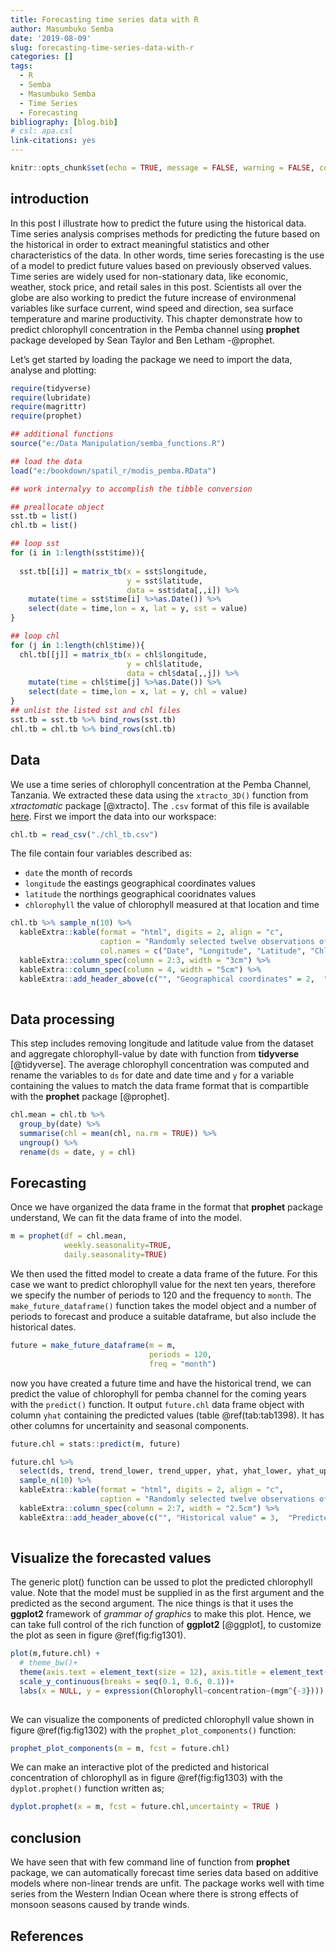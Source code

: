 ```yaml
---
title: Forecasting time series data with R
author: Masumbuko Semba
date: '2019-08-09'
slug: forecasting-time-series-data-with-r
categories: []
tags:
  - R
  - Semba
  - Masumbuko Semba
  - Time Series
  - Forecasting
bibliography: [blog.bib]
# csl: apa.csl
link-citations: yes
---
```



```r
knitr::opts_chunk$set(echo = TRUE, message = FALSE, warning = FALSE, comment = "")
```

## introduction

In this post I illustrate how to predict the future using the historical data. Time series analysis comprises methods for predicting the future based on the historical in order to extract meaningful statistics and other characteristics of the data. In other words, time series forecasting is the use of a model to predict future values based on previously observed values. Time series are widely used for non-stationary data, like economic, weather, stock price, and retail sales in this post. Scientists all over the globe are also working to predict the future increase of environmenal variables like surface current, wind speed and direction, sea surface temperature and marine productivity. This chapter demonstrate how to predict chlorophyll concentration in the Pemba channel using **prophet** package developed by Sean Taylor and Ben Letham -@prophet.

Let’s get started by loading the package we need to import the data, analyse and plotting:

```r
require(tidyverse)
require(lubridate)
require(magrittr)
require(prophet)
```

```r
## additional functions
source("e:/Data Manipulation/semba_functions.R")
```


```r
## load the data
load("e:/bookdown/spatil_r/modis_pemba.RData")
```


```r
## work internalyy to accomplish the tibble conversion

## preallocate object
sst.tb = list()
chl.tb = list()

## loop sst
for (i in 1:length(sst$time)){
  
  sst.tb[[i]] = matrix_tb(x = sst$longitude, 
                          y = sst$latitude, 
                          data = sst$data[,,i]) %>% 
    mutate(time = sst$time[i] %>%as.Date()) %>%  
    select(date = time,lon = x, lat = y, sst = value) 
}

## loop chl
for (j in 1:length(chl$time)){
  chl.tb[[j]] = matrix_tb(x = chl$longitude, 
                          y = chl$latitude, 
                          data = chl$data[,,j]) %>% 
    mutate(time = chl$time[j] %>%as.Date()) %>% 
    select(date = time,lon = x, lat = y, chl = value) 
}
## unlist the listed sst and chl files
sst.tb = sst.tb %>% bind_rows(sst.tb)
chl.tb = chl.tb %>% bind_rows(chl.tb)


```

##  Data
We use a time series of chlorophyll concentration at the Pemba Channel, Tanzania. We extracted these data using the `xtracto_3D()` function from *xtractomatic* package [@xtracto]. The `.csv` format of this file is available [here](). First we import the data into our workspace:

```r
chl.tb = read_csv("./chl_tb.csv")

```

The file contain four variables described as:

+ `date` the month of records
+ `longitude` the eastings geographical coordinates values
+ `latitude` the northings geographical cooridnates values
+ `chlorophyll` the value of chlorophyll measured at that location and time

```r
chl.tb %>% sample_n(10) %>% 
  kableExtra::kable(format = "html", digits = 2, align = "c",
                    caption = "Randomly selected twelve observations of thedataset",
                    col.names = c("Date", "Longitude", "Latitude", "Chlorophyll (mg/m3)")) %>%
  kableExtra::column_spec(column = 2:3, width = "3cm") %>%
  kableExtra::column_spec(column = 4, width = "5cm") %>%
  kableExtra::add_header_above(c("", "Geographical coordinates" = 2,  ""))
  
```

## Data processing
This step includes removing longitude and latitude value from the dataset and aggregate chlorophyll-value  by date with function from **tidyverse** [@tidyverse]. The average chlorophyll concentration was computed and rename the variables to `ds` for date and date time and `y` for a variable containing the values to match the data frame format that is compartible with the **prophet** package [@prophet].

```r
chl.mean = chl.tb %>% 
  group_by(date) %>% 
  summarise(chl = mean(chl, na.rm = TRUE)) %>% 
  ungroup() %>% 
  rename(ds = date, y = chl)
```

## Forecasting
Once we have organized the data frame in the format that **prophet** package understand, We can fit the data frame of into the model. 
```r
m = prophet(df = chl.mean, 
            weekly.seasonality=TRUE, 
            daily.seasonality=TRUE)
```

We then used the fitted model to create a data frame of the future. For this case we want to predict chlorophyll value for the next ten years, therefore we specify the number of periods to 120 and the frequency to `month`. The `make_future_dataframe()` function takes the model object and a number of periods to forecast and produce a suitable dataframe, but also include the historical dates.

```r
future = make_future_dataframe(m = m, 
                               periods = 120, 
                               freq = "month")
```

now you have created a future time and have the historical trend, we can predict the value of chlorophyll for pemba channel for the coming years with the `predict()` function. It output `future.chl` data frame object with column `yhat` containing the predicted values (table \@ref(tab:tab1398). It has other columns for uncertainity and seasonal components. 

```r
future.chl = stats::predict(m, future)

```

```r

future.chl %>% 
  select(ds, trend, trend_lower, trend_upper, yhat, yhat_lower, yhat_upper)%>% 
  sample_n(10) %>% 
  kableExtra::kable(format = "html", digits = 2, align = "c",
                    caption = "Randomly selected twelve observations of the predicted chlorophyll dataset") %>%
  kableExtra::column_spec(column = 2:7, width = "2.5cm") %>%
  kableExtra::add_header_above(c("", "Historical value" = 3,  "Predicted value" = 3))
  
```

## Visualize the forecasted values
The generic plot() function can be ussed to plot the predicted chlorophyll value. Note that the model must be supplied in as the first argument and the predicted as the second argument. The nice things is that it uses the **ggplot2** framework of *grammar of graphics* to make this plot.  Hence, we can take full control of the rich function of **ggplot2** [@ggplot], to customize the plot as seen in figure \@ref(fig:fig1301).

```r

plot(m,future.chl) +
  # theme_bw()+
  theme(axis.text = element_text(size = 12), axis.title = element_text(size = 14))+
  scale_y_continuous(breaks = seq(0.1, 0.6, 0.1))+
  labs(x = NULL, y = expression(Chlorophyll~concentration~(mgm^{-3})))
  
```

We can visualize the components of predicted chlorophyll value shown in figure \@ref(fig:fig1302) with the `prophet_plot_components()` function:

```r
prophet_plot_components(m = m, fcst = future.chl) 
```

We can make an interactive plot of the predicted and historical concentration of chlorophyll as in figure \@ref(fig:fig1303)  with the `dyplot.prophet()` function written as;

```r
dyplot.prophet(x = m, fcst = future.chl,uncertainty = TRUE )
```

## conclusion
We have seen that with few command line of function from **prophet** package, we can automatically forecast time series data based on additive models where non-linear trends are unfit. The package works well with time series from the Western Indian Ocean where there is strong effects of monsoon seasons caused by trande winds. 

## References